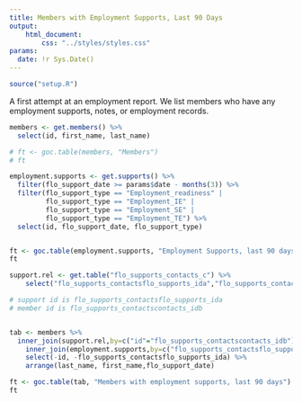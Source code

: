 ```yaml
---
title: Members with Employment Supports, Last 90 Days
output:
    html_document:
        css: "../styles/styles.css"
params:
  date: !r Sys.Date()
---
```

```r
source("setup.R")
```
A first attempt at an employment report.  We list members who have any employment supports, notes, or employment records.
```r
members <- get.members() %>%
  select(id, first_name, last_name)

# ft <- goc.table(members, "Members")
# ft

employment.supports <- get.supports() %>%
  filter(flo_support_date >= params$date - months(3)) %>%
  filter(flo_support_type == "Employment_readiness" | 
         flo_support_type == "Employment_IE" | 
         flo_support_type == "Employment_SE" | 
         flo_support_type == "Employment_TE") %>%
  select(id, flo_support_date, flo_support_type)


ft <- goc.table(employment.supports, "Employment Supports, last 90 days")
ft

support.rel <- get.table("flo_supports_contacts_c") %>%
    select("flo_supports_contactsflo_supports_ida","flo_supports_contactscontacts_idb")

# support id is flo_supports_contactsflo_supports_ida
# member id is flo_supports_contactscontacts_idb


tab <- members %>%
  inner_join(support.rel,by=c("id"="flo_supports_contactscontacts_idb")) %>%
    inner_join(employment.supports,by=c("flo_supports_contactsflo_supports_ida"="id")) %>%
    select(-id, -flo_supports_contactsflo_supports_ida) %>%
    arrange(last_name, first_name,flo_support_date)

ft <- goc.table(tab, "Members with employment supports, last 90 days")
ft
```
